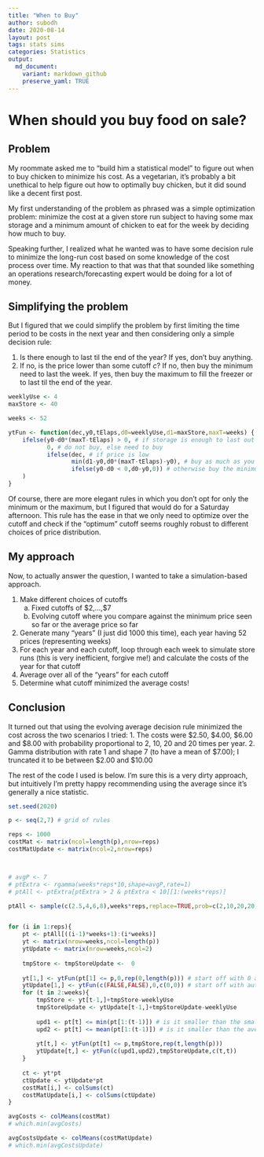 ```yaml
---
title: "When to Buy"
author: subodh
date: 2020-08-14
layout: post
tags: stats sims
categories: Statistics
output:
  md_document:
    variant: markdown_github
    preserve_yaml: TRUE
---
```


# When should you buy food on sale?
## Problem

My roommate asked me to "build him a statistical model" to figure out when to buy chicken to minimize his cost. As a vegetarian, it's probably a bit unethical to help figure out how to optimally buy chicken, but it did sound like a decent first post.

My first understanding of the problem as phrased was a simple optimization problem: minimize the cost at a given store run subject to having some max storage and a minimum amount of chicken to eat for the week by deciding how much to buy.

Speaking further, I realized what he wanted was to have some decision rule to minimize the long-run cost based on some knowledge of the cost process over time. My reaction to that was that that sounded like something an operations research/forecasting expert would be doing for a lot of money.

## Simplifying the problem

But I figured that we could simplify the problem by first limiting the time period to be costs in the next year and then considering only a simple decision rule: 

1. Is there enough to last til the end of the year? If yes, don't buy anything.
2. If no, is the price lower than some cutoff $c$? If no, then buy the minimum need to last the week. If yes, then buy the maximum to fill the freezer or to last til the end of the year.

```r
weeklyUse <- 4
maxStore <- 40

weeks <- 52

ytFun <- function(dec,y0,tElaps,d0=weeklyUse,d1=maxStore,maxT=weeks) {
    ifelse(y0-d0*(maxT-tElaps) > 0, # if storage is enough to last out the year
           0, # do not buy, else need to buy
           ifelse(dec, # if price is low
                  min(d1-y0,d0*(maxT-tElaps)-y0), # buy as much as you can
                  ifelse(y0-d0 < 0,d0-y0,0)) # otherwise buy the minimum you need
    )
}
```

Of course, there are more elegant rules in which you don't opt for only the minimum or the maximum, but I figured that would do for a Saturday afternoon. This rule has the ease in that we only need to optimize over the cutoff and check if the "optimum" cutoff seems roughly robust to different choices of price distribution.

## My approach

Now, to actually answer the question, I wanted to take a simulation-based approach. 

1. Make different choices of cutoffs
    a. Fixed cutoffs of \$2,...,\$7
    b. Evolving cutoff where you compare against the minimum price seen so far or the average price so far
2. Generate many "years" (I just did 1000 this time), each year having 52 prices (representing weeks)
3. For each year and each cutoff, loop through each week to simulate store runs (this is very inefficient, forgive me!) and calculate the costs of the year for that cutoff
4. Average over all of the "years" for each cutoff
5. Determine what cutoff minimized the average costs!

## Conclusion

It turned out that using the evolving average decision rule minimized the cost across the two scenarios I tried: 
1. The costs were \$2.50, \$4.00, \$6.00 and \$8.00 with probability proportional to 2, 10, 20 and 20 times per year.
2. Gamma distribution with rate 1 and shape 7 (to have a mean of \$7.00); I truncated it to be between \$2.00 and \$10.00

The rest of the code I used is below. I'm sure this is a very dirty approach, but intuitively I'm pretty happy recommending using the average since it's generally a nice statistic.

```r
set.seed(2020)

p <- seq(2,7) # grid of rules

reps <- 1000
costMat <- matrix(ncol=length(p),nrow=reps)
costMatUpdate <- matrix(ncol=2,nrow=reps)



# avgP <- 7
# ptExtra <- rgamma(weeks*reps*10,shape=avgP,rate=1)
# ptAll <- ptExtra[ptExtra > 2 & ptExtra < 10][1:(weeks*reps)]

ptAll <- sample(c(2.5,4,6,8),weeks*reps,replace=TRUE,prob=c(2,10,20,20)/52)


for (i in 1:reps){
    pt <- ptAll[((i-1)*weeks+1):(i*weeks)]
    yt <- matrix(nrow=weeks,ncol=length(p))
    ytUpdate <- matrix(nrow=weeks,ncol=2)
    
    tmpStore <- tmpStoreUpdate <-  0
    
    yt[1,] <- ytFun(pt[1] <= p,0,rep(0,length(p))) # start off with 0 at y0
    ytUpdate[1,] <- ytFun(c(FALSE,FALSE),0,c(0,0)) # start off with auto-buying the minimum, start with 0
    for (t in 2:weeks){
        tmpStore <- yt[t-1,]+tmpStore-weeklyUse
        tmpStoreUpdate <- ytUpdate[t-1,]+tmpStoreUpdate-weeklyUse
        
        upd1 <- pt[t] <= min(pt[1:(t-1)]) # is it smaller than the smallest i've seen
        upd2 <- pt[t] <= mean(pt[1:(t-1)]) # is it smaller than the average i've seen
        
        yt[t,] <- ytFun(pt[t] <= p,tmpStore,rep(t,length(p)))
        ytUpdate[t,] <- ytFun(c(upd1,upd2),tmpStoreUpdate,c(t,t))
    }
    
    ct <- yt*pt
    ctUpdate <- ytUpdate*pt
    costMat[i,] <- colSums(ct)
    costMatUpdate[i,] <- colSums(ctUpdate)
}

avgCosts <- colMeans(costMat)
# which.min(avgCosts)

avgCostsUpdate <- colMeans(costMatUpdate)
# which.min(avgCostsUpdate)

```
